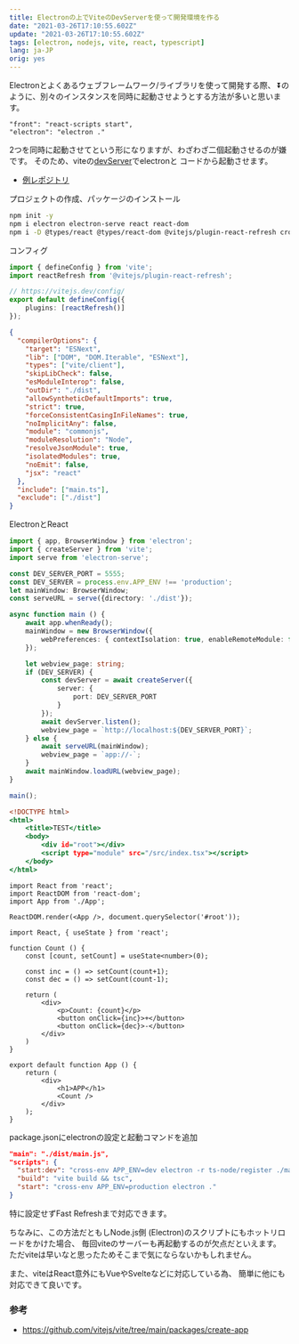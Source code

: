 ```yaml
---
title: Electronの上でViteのDevServerを使って開発環境を作る
date: "2021-03-26T17:10:55.602Z"
update: "2021-03-26T17:10:55.602Z"
tags: [electron, nodejs, vite, react, typescript]
lang: ja-JP
orig: yes
---
```


Electronとよくあるウェブフレームワーク/ライブラリを使って開発する際、
⏬のように、別々のインスタンスを同時に起動させようとする方法が多いと思います。

```
"front": "react-scripts start",
"electron": "electron ."
```

2つを同時に起動させてという形になりますが、わざわざ二個起動させるのが嫌です。
そのため、viteの[devServer](https://vitejs.dev/guide/api-javascript.html#createserver)でelectronと
コードから起動させます。

* [例レポジトリ](https://github.com/clacking/electron-vite-node-devserver)

プロジェクトの作成、パッケージのインストール

```bash
npm init -y
npm i electron electron-serve react react-dom
npm i -D @types/react @types/react-dom @vitejs/plugin-react-refresh cross-env ts-node typescript vite
```

コンフィグ

```ts:vite.config.ts
import { defineConfig } from 'vite';
import reactRefresh from '@vitejs/plugin-react-refresh';

// https://vitejs.dev/config/
export default defineConfig({
    plugins: [reactRefresh()]
});
```

```json:config.json
{
  "compilerOptions": {
    "target": "ESNext",
    "lib": ["DOM", "DOM.Iterable", "ESNext"],
    "types": ["vite/client"],
    "skipLibCheck": false,
    "esModuleInterop": false,
    "outDir": "./dist",
    "allowSyntheticDefaultImports": true,
    "strict": true,
    "forceConsistentCasingInFileNames": true,
    "noImplicitAny": false,
    "module": "commonjs",
    "moduleResolution": "Node",
    "resolveJsonModule": true,
    "isolatedModules": true,
    "noEmit": false,
    "jsx": "react"
  },
  "include": ["main.ts"],
  "exclude": ["./dist"]
}
```

ElectronとReact

```ts:main.ts
import { app, BrowserWindow } from 'electron';
import { createServer } from 'vite';
import serve from 'electron-serve';

const DEV_SERVER_PORT = 5555;
const DEV_SERVER = process.env.APP_ENV !== 'production';
let mainWindow: BrowserWindow;
const serveURL = serve({directory: './dist'});

async function main () {
    await app.whenReady();
    mainWindow = new BrowserWindow({
        webPreferences: { contextIsolation: true, enableRemoteModule: false }
    });

    let webview_page: string;
    if (DEV_SERVER) {
        const devServer = await createServer({
            server: {
                port: DEV_SERVER_PORT
            }
        });
        await devServer.listen();
        webview_page = `http://localhost:${DEV_SERVER_PORT}`;
    } else {
        await serveURL(mainWindow);
        webview_page = `app://-`;
    }
    await mainWindow.loadURL(webview_page);
}

main();
```

```html:index.html
<!DOCTYPE html>
<html>
    <title>TEST</title>
    <body>
        <div id="root"></div>
        <script type="module" src="/src/index.tsx"></script>
    </body>
</html>
```

```tsx:index.tsx
import React from 'react';
import ReactDOM from 'react-dom';
import App from './App';

ReactDOM.render(<App />, document.querySelector('#root'));
```

```tsx:App.tsx
import React, { useState } from 'react';

function Count () {
    const [count, setCount] = useState<number>(0);

    const inc = () => setCount(count+1);
    const dec = () => setCount(count-1);

    return (
        <div>
            <p>Count: {count}</p>
            <button onClick={inc}>+</button>
            <button onClick={dec}>-</button>
        </div>
    )
}

export default function App () {
    return (
        <div>
            <h1>APP</h1>
            <Count />
        </div>
    );
}
```

package.jsonにelectronの設定と起動コマンドを追加

```json:package.json
"main": "./dist/main.js",
"scripts": {
  "start:dev": "cross-env APP_ENV=dev electron -r ts-node/register ./main.ts",
  "build": "vite build && tsc",
  "start": "cross-env APP_ENV=production electron ."
}
```

特に設定せずFast Refreshまで対応できます。

ちなみに、この方法だともしNode.js側 (Electron)のスクリプトにもホットリロードをかけた場合、
毎回viteのサーバーも再起動するのが欠点だといえます。
ただviteは早いなと思ったためそこまで気にならないかもしれません。

また、viteはReact意外にもVueやSvelteなどに対応している為、
簡単に他にも対応できて良いです。

### 参考

* https://github.com/vitejs/vite/tree/main/packages/create-app
